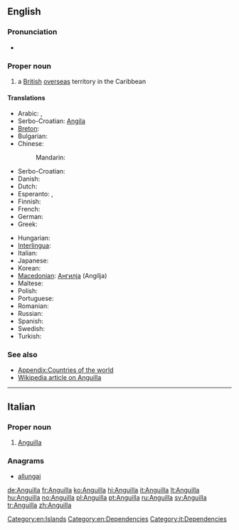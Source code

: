 {{also|anguilla}}
==English==
{{rfc-auto}}
{{wikipedia}}

===Pronunciation===
* {{IPA|/æŋˈgwɪlə/|lang=en}}

===Proper noun===
{{en-proper noun}}

# a [[British]] [[overseas]] territory in the Caribbean

====Translations====
{{trans-top|British overseas territory in the Caribbean}}
* Arabic: {{t-|ar|أنغيلا|f|tr='anghiila|sc=Arab}}, {{t-|ar|أنجويلا|f|tr='angiila|sc=Arab}}
* Serbo-Croatian: [[Angila]] {{f}}
* [[Breton]]: {{t-|br|Anguilla}}
* Bulgarian: {{t-|bg|Ангила}}
* Chinese:
*: Mandarin: {{t-|cmn|安圭拉|tr=Anguīlā|sc=Hani}}
* Serbo-Croatian: {{t|sh|Angvila|f}}
* Danish: {{t-|da|Anguilla}}
* Dutch: {{t-|nl|Anguilla}}
* Esperanto: {{t-|eo|Angvilo}}, {{t-|eo|Angilo}}
* Finnish: {{t-|fi|Anguilla}}
* French: {{t+|fr|Anguilla}}
* German: {{t+|de|Anguilla}}
* Greek: {{t+|el|Ανγκουίλα}}
{{trans-mid}}
* Hungarian: {{t+|hu|Anguilla}}
* [[Interlingua]]: {{t-|ia|Anguilla}}
* Italian: {{t+|it|Anguilla}}
* Japanese: {{t-|ja|アンギラ|tr=Angira}}
* Korean: {{t-|ko|앙길라|tr=Anggilla}}
* [[Macedonian]]: [[Ангилја]] (Angílja) {{f}}
* Maltese: {{t-|mt|Angulja}}
* Polish: {{t+|pl|Anguilla}}
* Portuguese: {{t+|pt|Anguila}}
* Romanian: {{t-|ro|Anguila|f}}
* Russian: {{t+|ru|Ангилья|f|tr=Angíl'ja}}
* Spanish: {{t+|es|Anguila}}
* Swedish: {{t+|sv|Anguilla}}
* Turkish: {{t+|tr|Anguilla}}
{{trans-bottom}}

===See also===
* [[Appendix:Countries of the world]]
* [[w:Anguilla|Wikipedia article on Anguilla]]

[[Category:en:Islands]]
[[Category:en:Dependencies]]

----

==Italian==

===Proper noun===
{{wikipedia|lang=it}}
{{it-proper noun}}

# [[#English|Anguilla]]

===Anagrams===
* [[allungai#Italian|allungai]]

[[Category:it:Dependencies]]

[[de:Anguilla]]
[[fr:Anguilla]]
[[ko:Anguilla]]
[[hi:Anguilla]]
[[it:Anguilla]]
[[lt:Anguilla]]
[[hu:Anguilla]]
[[no:Anguilla]]
[[pl:Anguilla]]
[[pt:Anguilla]]
[[ru:Anguilla]]
[[sv:Anguilla]]
[[tr:Anguilla]]
[[zh:Anguilla]]